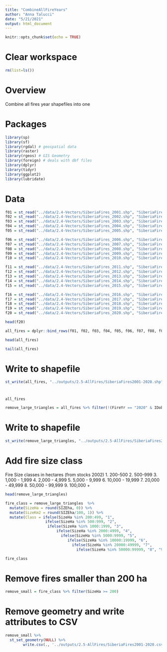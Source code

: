 ```yaml
---
title: "CombineAllFireYears"
author: "Anna Talucci"
date: "5/21/2021"
output: html_document
---
```


```r
knitr::opts_chunk$set(echo = TRUE)
```

# Clear workspace

```r
rm(list=ls()) 
```

# Overview

Combine all fires year shapefiles into one

# Packages

```r
library(sp)
library(sf)
library(rgdal) # geospatial data
library(raster)
library(rgeos) # GIS Geometry
library(foreign) # deals with dbf files
library(dplyr)
library(tidyr)
library(ggplot2)
library(lubridate)
```


# Data

```r
f01 = st_read("../data/2.4-Vectors/SiberiaFires_2001.shp", "SiberiaFires_2001") 
f02 = st_read("../data/2.4-Vectors/SiberiaFires_2002.shp", "SiberiaFires_2002") 
f03 = st_read("../data/2.4-Vectors/SiberiaFires_2003.shp", "SiberiaFires_2003") 
f04 = st_read("../data/2.4-Vectors/SiberiaFires_2004.shp", "SiberiaFires_2004") 
f05 = st_read("../data/2.4-Vectors/SiberiaFires_2005.shp", "SiberiaFires_2005") 
```

```r
f06 = st_read("../data/2.4-Vectors/SiberiaFires_2006.shp", "SiberiaFires_2006") 
f07 = st_read("../data/2.4-Vectors/SiberiaFires_2007.shp", "SiberiaFires_2007") 
f08 = st_read("../data/2.4-Vectors/SiberiaFires_2008.shp", "SiberiaFires_2008") 
f09 = st_read("../data/2.4-Vectors/SiberiaFires_2009.shp", "SiberiaFires_2009") 
f10 = st_read("../data/2.4-Vectors/SiberiaFires_2010.shp", "SiberiaFires_2010") 
```

```r
f11 = st_read("../data/2.4-Vectors/SiberiaFires_2011.shp", "SiberiaFires_2011") 
f12 = st_read("../data/2.4-Vectors/SiberiaFires_2012.shp", "SiberiaFires_2012") 
f13 = st_read("../data/2.4-Vectors/SiberiaFires_2013.shp", "SiberiaFires_2013") 
f14 = st_read("../data/2.4-Vectors/SiberiaFires_2014.shp", "SiberiaFires_2014") 
f15 = st_read("../data/2.4-Vectors/SiberiaFires_2015.shp", "SiberiaFires_2015") 
```

```r
f16 = st_read("../data/2.4-Vectors/SiberiaFires_2016.shp", "SiberiaFires_2016") 
f17 = st_read("../data/2.4-Vectors/SiberiaFires_2017.shp", "SiberiaFires_2017") 
f18 = st_read("../data/2.4-Vectors/SiberiaFires_2018.shp", "SiberiaFires_2018") 
f19 = st_read("../data/2.4-Vectors/SiberiaFires_2019.shp", "SiberiaFires_2019") 
f20 = st_read("../data/2.4-Vectors/SiberiaFires_2020.shp", "SiberiaFires_2020") 
```

```r
head(f20)
```

```r
all_fires = dplyr::bind_rows(f01, f02, f03, f04, f05, f06, f07, f08, f09, f10, f11, f12, f13, f14, f15, f16, f17, f18, f19, f20)
```

```r
head(all_fires)
```

```r
tail(all_fires)
```


# Write to shapefile
```r
st_write(all_fires, "../outputs/2.5-AllFires/SiberiaFires2001-2020.shp", driver="ESRI Shapefile") 
```


# 

```r
all_fires
```

```r
remove_large_triangles = all_fires %>% filter(!(FireYr == "2020" & IDobj=="3532")) %>% filter(!(FireYr == "2014" & IDobj=="2147"))
```



# Write to shapefile
```r
st_write(remove_large_triangles, "../outputs/2.5-AllFires/SiberiaFires2001-2020.shp", driver="ESRI Shapefile") 
```

# Add fire size class


Fire Size classes in hectares (from stocks 2002)
1.  200-500
2.  500-999
3.  1,000 - 1,999
4.  2,000 - 4,999
5.  5,000 - 9,999
6.  10,000 - 19,999
7.  20,000 - 49,999
8.  50,000 - 99,999
9.  100,000 +

```r
head(remove_large_triangles)
```



```r

fire_class = remove_large_triangles  %>% 
  mutate(SizeHa = round(SIZEha, 0)) %>% 
  mutate(SizeKm2 = round(SIZEha/100, 1)) %>%
  mutate(Class = ifelse(SizeHa %in% 200:499, "1",
                  ifelse(SizeHa %in% 500:999, "2",
                   ifelse(SizeHa %in% 1000:1999, "3",
                       ifelse(SizeHa %in% 2000:4999, "4",
                         ifelse(SizeHa %in% 5000:9999, "5",
                            ifelse(SizeHa %in% 10000:19999, "6",
                              ifelse(SizeHa %in% 20000:49999, "7",
                                ifelse(SizeHa %in% 50000:99999, "8", "9")))))))))

fire_class
```

# Remove fires smaller than 200 ha
```r
remove_small = fire_class %>% filter(SizeHa >= 200)

```



# Remove geometry and write attributes to CSV


```r
remove_small %>% 
  st_set_geometry(NULL) %>% 
        write.csv(., '../outputs/2.5-AllFires/SiberiaFires2001-2020.csv',  row.names = FALSE)
  
```

